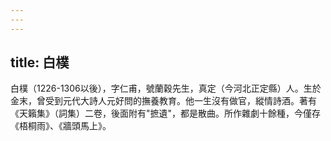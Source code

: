 ```yaml
---
---
---
```

title: 白樸
---



白樸（1226-1306以後），字仁甫，號蘭穀先生，真定（今河北正定縣）人。生於金末，曾受到元代大詩人元好問的撫養教育。他一生沒有做官，縱情詩酒。著有《天籟集》（詞集）二卷，後面附有"摭遺"，都是散曲。所作雜劇十餘種，今僅存《梧桐雨》、《牆頭馬上》。